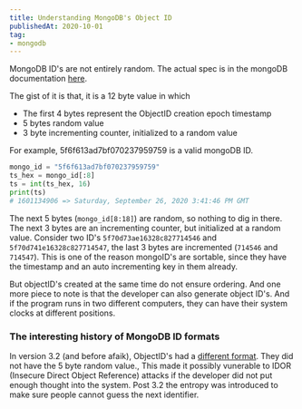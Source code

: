 ```yaml
---
title: Understanding MongoDB's Object ID
publishedAt: 2020-10-01
tag:
- mongodb
---
```


MongoDB ID's are not entirely random. The actual spec is in the mongoDB documentation [here](https://docs.mongodb.com/manual/reference/method/ObjectId/).

The gist of it is that, it is a 12 byte value in which

- The first 4 bytes represent the ObjectID creation epoch timestamp
- 5 bytes random value
- 3 byte incrementing counter, initialized to a random value

For example, 5f6f613ad7bf070237959759 is a valid mongoDB ID.

```python
mongo_id = "5f6f613ad7bf070237959759"
ts_hex = mongo_id[:8]
ts = int(ts_hex, 16)
print(ts)
# 1601134906 => Saturday, September 26, 2020 3:41:46 PM GMT
```

The next 5 bytes (`mongo_id[8:18]`) are random, so nothing to dig in there. The next 3 bytes are an incrementing counter, but initialized at a random value.
Consider two ID's `5f70d73ae16328c827714546` and `5f70d741e16328c827714547`, the last 3 bytes are incremented (`714546` and `714547`). 
This is one of the reason mongoID's are sortable, since they have the timestamp and an auto incrementing key in them already.

But objectID's created at the same time do not ensure ordering. And one more piece to note is that the developer can also generate object ID's. And if 
the program runs in two different computers, they can have their system clocks at different positions.

### The interesting history of MongoDB ID formats

In version 3.2 (and before afaik), ObjectID's had a [different format](https://docs.mongodb.com/v3.2/reference/method/ObjectId/). They did not have 
the 5 byte random value., This made it possibly vunerable to IDOR (Insecure Direct Object Reference) attacks if the developer did not put enough thought into the system.
Post 3.2 the entropy was introduced to make sure people cannot guess the next identifier. 